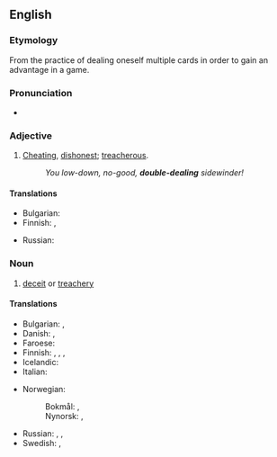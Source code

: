 {{also|double dealing}}
==English==

===Etymology===
From the practice of dealing oneself multiple cards in order to gain an advantage in a game.

===Pronunciation===
* {{IPA|en|/ˌdʌbəlˈdiːlɪŋ/}}

===Adjective===
{{en-adj|head=[[double]]-[[dealing]]|-}}

# {{lb|en|of a person}} [[cheat|Cheating]], [[dishonest]]; [[treacherous]].
#: ''You low-down, no-good, '''double-dealing''' sidewinder!''

====Translations====
{{trans-top|cheating, dishonest}}
* Bulgarian: {{t+|bg|двуличен}}
* Finnish: {{t+|fi|petollinen}}, {{t+|fi|kaksinaamainen}}
{{trans-mid}}
* Russian: {{t+|ru|двули́чный}}
{{trans-bottom}}

===Noun===
{{en-noun|head=[[double]]-[[dealing]]|~}}

# [[deceit]] or [[treachery]]

====Translations====
{{trans-top|deceit or treachery}}
* Bulgarian: {{t+|bg|двуличие}}, {{t+|bg|измама}}
* Danish: {{t|da|dobbeltspil|n}}, {{t|da|falskhed|c}}
* Faroese: {{t|fo|óreinheit}}
* Finnish: {{t+|fi|petos}}, {{t+|fi|huijaus}}, {{t+|fi|kaksinaamaisuus}}, {{t+|fi|kierous}}
* Icelandic: {{t|is|tvöfeldni|f}}
* Italian: {{t+|it|doppiezza|f}}
{{trans-mid}}
* Norwegian:
*: Bokmål: {{t|nb|dobbeltspill}}, {{t+|nb|falskhet}}
*: Nynorsk: {{t|nn|dobbeltspel}}, {{t|nn|hyklarskap}}
* Russian: {{t+|ru|двули́чность|f}}, {{t+|ru|двуру́шничество|n}}, {{t+|ru|двули́чие|n}}
* Swedish: {{t|sv|dubbelspel|n}}, {{t|sv|falskhet|c}}
{{trans-bottom}}